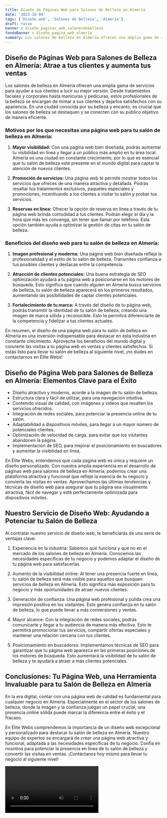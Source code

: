 ```yaml
---
title: Diseño de Páginas Web para Salones de Belleza en Almería
date: '2023-10-04'
tags: ['Diseño web', 'Salones de Belleza', 'Almería']
draft: false
banner : diseño_paginas_web_salonesdebelleza
fondoBanner : diseño_pagina_web_almería
summary: Los salones de belleza en Almería ofrecen una amplia gama de servicios para ayudar a sus clientes a lucir su mejor versión. Desde tratamientos faciales y corporales hasta manicuras y pedicuras, estos profesionales de la belleza se encargan de mimar a sus clientes y dejarlos satisfechos con su apariencia. En una ciudad conocida por su belleza y encanto, es crucial que los salones de belleza se destaquen y se conecten con su público objetivo de manera eficiente.
---
```


## **Diseño de Páginas Web para Salones de Belleza en Almería: Atrae a tus clientes y aumenta tus ventas**

Los salones de belleza en Almería ofrecen una amplia gama de servicios para ayudar a sus clientes a lucir su mejor versión. Desde tratamientos faciales y corporales hasta manicuras y pedicuras, estos profesionales de la belleza se encargan de mimar a sus clientes y dejarlos satisfechos con su apariencia. En una ciudad conocida por su belleza y encanto, es crucial que los salones de belleza se destaquen y se conecten con su público objetivo de manera eficiente.

### **Motivos por los que necesitas una página web para tu salón de belleza en Almería:**

1. **Mayor visibilidad:** Con una página web bien diseñada, podrás aumentar tu visibilidad en línea y llegar a un público más amplio en tu área local. Almería es una ciudad en constante crecimiento, por lo que es esencial que tu salón de belleza esté presente en el mundo digital para captar la atención de nuevos clientes.

2. **Promoción de servicios:** Una página web te permite mostrar todos los servicios que ofreces de una manera atractiva y detallada. Podrás resaltar tus tratamientos exclusivos, paquetes especiales y promociones, incentivando a los clientes a visitar tu salón y probar tus servicios.

3. **Reservas en línea:** Ofrecer la opción de reserva en línea a través de tu página web brinda comodidad a tus clientes. Podrán elegir el día y la hora que más les convenga, sin tener que llamar por teléfono. Esta opción también ayuda a optimizar la gestión de citas en tu salón de belleza.

### **Beneficios del diseño web para tu salón de belleza en Almería:**

1. **Imagen profesional y moderna:** Una página web bien diseñada refleja la profesionalidad y el estilo de tu salón de belleza. Transmites confianza a tus posibles clientes y destacas entre la competencia.

2. **Atracción de clientes potenciales:** Una buena estrategia de SEO optimización ayudará a tu página web a posicionarse en los motores de búsqueda. Esto significa que cuando alguien en Almería busca servicios de belleza, tu salón de belleza aparecerá en los primeros resultados, aumentando las posibilidades de captar clientes potenciales.

3. **Fortalecimiento de tu marca:** A través del diseño de tu página web, podrás transmitir la identidad de tu salón de belleza, creando una imagen de marca sólida y reconocible. Esto te permitirá diferenciarte de la competencia y fidelizar a tus clientes actuales.

En resumen, el diseño de una página web para tu salón de belleza en Almería es una inversión indispensable para destacar en esta industria en constante crecimiento. Aprovecha los beneficios del mundo digital y convierte las visitas a tu página web en ventas y clientes satisfechos. Si estás listo para llevar tu salón de belleza al siguiente nivel, ¡no dudes en contactarnos en Élite Webs!

<GifSeo />

<Cta />

## Diseño de Página Web para Salones de Belleza en Almería: Elementos Clave para el Éxito

- Diseño atractivo y moderno, acorde a la imagen de tu salón de belleza.
- Estructura clara y fácil de utilizar, para una navegación intuitiva.
- Contenido visual de calidad, con imágenes y videos que resalten los servicios ofrecidos.
- Integración de redes sociales, para potenciar la presencia online de tu salón.
- Adaptabilidad a dispositivos móviles, para llegar a un mayor número de potenciales clientes.
- Optimización de velocidad de carga, para evitar que los visitantes abandonen la página.
- Implementación de SEO, para mejorar el posicionamiento en buscadores y aumentar la visibilidad en línea.

En Élite Webs, entendemos que cada página web es única y requiere un diseño personalizado. Con nuestra amplia experiencia en el desarrollo de páginas web para salones de belleza en Almería, podemos crear una plataforma atractiva y funcional que refleje la esencia de tu negocio y convierta las visitas en ventas. Aprovechamos las últimas tendencias y técnicas de diseño web para asegurar que tu página sea visualmente atractiva, fácil de navegar y esté perfectamente optimizada para dispositivos móviles. 

## Nuestro Servicio de Diseño Web: Ayudando a Potenciar tu Salón de Belleza

Al contratar nuestro servicio de diseño web, te beneficiarás de una serie de ventajas clave:

1. Experiencia en la industria: Sabemos qué funciona y qué no en el mercado de los salones de belleza en Almería. Conocemos las necesidades específicas de tu negocio y podemos adaptar el diseño de tu página web para satisfacerlas.

2. Aumento de la visibilidad online: Al tener una presencia fuerte en línea, tu salón de belleza será más visible para aquellos que busquen servicios de belleza en Almería. Esto significa más exposición para tu negocio y más oportunidades de atraer nuevos clientes.

3. Generación de confianza: Una página web profesional y pulida crea una impresión positiva en los visitantes. Esto genera confianza en tu salón de belleza, lo que puede llevar a más conversiones y ventas.

4. Mayor alcance: Con la integración de redes sociales, podrás comunicarte y llegar a tu audiencia de manera más efectiva. Esto te permitirá promocionar tus servicios, compartir ofertas especiales y mantener una relación cercana con tus clientes.

5. Posicionamiento en buscadores: Implementamos técnicas de SEO para garantizar que tu página web aparezca en las primeras posiciones de los motores de búsqueda. Esto aumentará la visibilidad de tu salón de belleza y te ayudará a atraer a más clientes potenciales.

## Conclusiones: Tu Página Web, una Herramienta Invaluable para tu Salón de Belleza en Almería

En la era digital, contar con una página web de calidad es fundamental para cualquier negocio en Almería. Especialmente en el sector de los salones de belleza, donde la imagen y la confianza juegan un papel crucial, una presencia online sólida puede marcar la diferencia entre el éxito y el fracaso.

En Élite Webs comprendemos la importancia de un diseño web excepcional y personalizado para destacar tu salón de belleza en Almería. Nuestro equipo de expertos se encargará de crear una página web atractiva y funcional, adaptada a las necesidades específicas de tu negocio. Confía en nosotros para potenciar la presencia en línea de tu salón de belleza y convertir las visitas en ventas. ¡Contáctanos hoy mismo para llevar tu negocio al siguiente nivel!

<Video />

<CtaBot job='Salones de Belleza' city='Almería'/>

<Gmaps query='Almería+españa+maps' />
